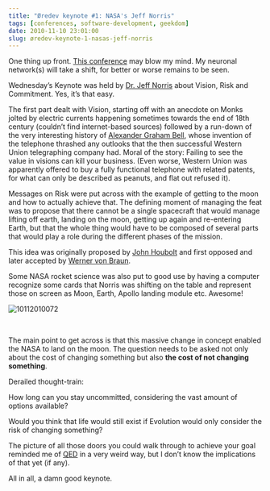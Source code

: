 ```yaml
---
title: "Øredev keynote #1: NASA's Jeff Norris"
tags: [conferences, software-development, geekdom]
date: 2010-11-10 23:01:00
slug: øredev-keynote-1-nasas-jeff-norris
---
```


One thing up front. [This conference](http://oredev.org/2010) may blow my mind. My neuronal network(s) will take a shift, for better or worse remains to be seen.

Wednesday’s Keynote was held by [Dr. Jeff Norris](http://www.drjeffnorris.com/) about Vision, Risk and Commitment. Yes, it’s that easy.

The first part dealt with Vision, starting off with an anecdote on Monks jolted by electric currents happening sometimes towards the end of 18th century (couldn’t find internet-based sources) followed by a run-down of the very interesting history of [Alexander Graham Bell](http://en.wikipedia.org/wiki/Alexander_Graham_Bell), whose invention of the telephone thrashed any outlooks that the then successful Western Union telegraphing company had. Moral of the story: Failing to see the value in visions can kill your business. (Even worse, Western Union was apparently offered to buy a fully functional telephone with related patents, for what can only be described as peanuts, and flat out refused it).

Messages on Risk were put across with the example of getting to the moon and how to actually achieve that. The defining moment of managing the feat was to propose that there cannot be a single spacecraft that would manage lifting off earth, landing on the moon, getting up again and re-entering Earth, but that the whole thing would have to be composed of several parts that would play a role during the different phases of the mission.

This idea was originally proposed by [John Houbolt](http://en.wikipedia.org/wiki/John_Houbolt) and first opposed and later accepted by [Werner von Braun](http://en.wikipedia.org/wiki/Wernher_von_Braun).&nbsp; 

Some NASA rocket science was also put to good use by having a computer recognize some cards that Norris was shifting on the table and represent those on screen as Moon, Earth, Apollo landing module etc. Awesome!

![10112010072](/assets/10112010072_4e5578a4-83a2-4ccf-af5c-6a477dc987f5.jpg "10112010072") 

&nbsp;

The main point to get across is that this massive change in concept enabled the NASA to land on the moon. The question needs to be asked not only about the cost of changing something but also **the cost of not changing something**.

Derailed thought-train:

How long can you stay uncommitted, considering the vast amount of options available? 

Would you think that life would still exist if Evolution would only consider the risk of changing something?

The picture of all those doors you could walk through to achieve your goal reminded me of [QED](http://en.wikipedia.org/wiki/Quantum_electrodynamics) in a very weird way, but I don’t know the implications of that yet (if any).

All in all, a damn good keynote.